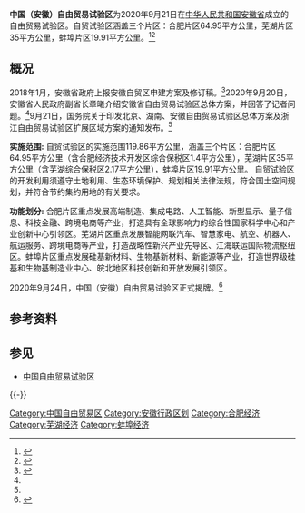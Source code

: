 {{AH Future infrastructure}}
{{中国行政管理区
|name = 中国（安徽）自由贸易试验区
|nickname = 安徽自贸试验区、安徽自贸区
|English_name = China (Anhui) Pilot Free Trade Zone
|logo = 
|lgogname = 
|Photo =
|Photoname= 
|map = 
|customimage = 
|Pinyin   = 
|Belong = {{CHN}}[[安徽省|安徽省]]
|Types= [[自由贸易园区|自由贸易园区]]
|founded = 2020年
|county = 
|governing_body = 
|governing_type = 
|seat = 
|officerTitle = 
|officer = 
|officerTitle2 = 
|officer2 =
|division = 
|town= 
|township= 
|subdistrict= 
|dialect= 
|post code= 
|phone code = 
|coordinate = 
|area = 119.86[[平方公里|平方公里]]
|area land = 
|area water =  
|census yr = 
|pop = 
|density = 
|GDP = 
|web = 
|web_title = 
}}'''中国（安徽）自由贸易试验区'''为2020年9月21日在[[中华人民共和国|中华人民共和国]][[安徽省|安徽省]]成立的自由贸易试验区。自贸试验区涵盖三个片区：合肥片区64.95平方公里，芜湖片区35平方公里，蚌埠片区19.91平方公里。<ref name="ziyou">{{cite web|url=http://www.stcn.com/kuaixun/egs/202009/t20200920_2369841.html|title=国新办：明日将发布北京、湖南、安徽自贸区及浙江自贸区扩区方案|publisher=证券时报网|date=2020-09-20|access-date=2020-09-20|archive-date=2022-01-02|archive-url=https://web.archive.org/web/20220102060035/http://www.stcn.com/kuaixun/egs/202009/t20200920_2369841.html}}</ref><ref name="guowuyuan">{{cite web|url=http://www.gov.cn/zhengce/content/2020-09/21/content_5544926.htm|title=国务院关于印发北京、湖南、安徽自由贸易试验区总体方案及浙江自由贸易试验区扩展区域方案的通知|date=2020-09-21|publisher=国务院|accessdate=2020-09-21|archive-date=2020-09-21|archive-url=https://web.archive.org/web/20200921142749/http://www.gov.cn/zhengce/content/2020-09/21/content_5544926.htm|dead-url=no}}</ref>

==概况==
2018年1月，安徽省政府上报安徽自贸区申建方案及修订稿。<ref>{{Cite web|title=安徽自贸区申建方案已上报 正积极向国家申请-新华网|url=http://m.xinhuanet.com/ah/2018-01/26/c_1122318847.htm|accessdate=2020-09-20|work=m.xinhuanet.com}}</ref>2020年9月20日，安徽省人民政府副省长章曦介绍安徽省自由贸易试验区总体方案，并回答了记者问题。<ref name="ziyou"/>9月21日，国务院关于印发北京、湖南、安徽自由贸易试验区总体方案及浙江自由贸易试验区扩展区域方案的通知发布。<ref name="guowuyuan"/>

'''实施范围:'''
自贸试验区的实施范围119.86平方公里，涵盖三个片区：合肥片区64.95平方公里（含合肥经济技术开发区综合保税区1.4平方公里），芜湖片区35平方公里（含芜湖综合保税区2.17平方公里），蚌埠片区19.91平方公里。
自贸试验区的开发利用须遵守土地利用、生态环境保护、规划相关法律法规，符合国土空间规划，并符合节约集约用地的有关要求。

'''功能划分:'''
合肥片区重点发展高端制造、集成电路、人工智能、新型显示、量子信息、科技金融、跨境电商等产业，打造具有全球影响力的综合性国家科学中心和产业创新中心引领区。芜湖片区重点发展智能网联汽车、智慧家电、航空、机器人、航运服务、跨境电商等产业，打造战略性新兴产业先导区、江海联运国际物流枢纽区。蚌埠片区重点发展硅基新材料、生物基新材料、新能源等产业，打造世界级硅基和生物基制造业中心、皖北地区科技创新和开放发展引领区。

2020年9月24日，中国（安徽）自由贸易试验区正式揭牌。<ref>{{cite web|url=http://www.cnr.cn/ah/news/20200924/t20200924_525274664.shtml|title=开业即开张！中国（安徽）自由贸易试验区蚌埠片区揭牌第一天启动“三首开门红行动”|publisher=央广网|date=2020-09-24|access-date=2020-09-24|archive-date=2022-02-12|archive-url=https://web.archive.org/web/20220212030233/http://www.cnr.cn/ah/news/20200924/t20200924_525274664.shtml}}</ref>

==参考资料==
{{reflist}}
== 参见 ==
{{Portal box|中华人民共和国|安徽|经济}}
* [[中国自由贸易试验区|中国自由贸易试验区]]
{{-}}
{{中国自由贸易试验区}}
{{中国经济区}}

[[Category:中国自由贸易区|Category:中国自由贸易区]]
[[Category:安徽行政区划|Category:安徽行政区划]]
[[Category:合肥经济|Category:合肥经济]]
[[Category:芜湖经济|Category:芜湖经济]]
[[Category:蚌埠经济|Category:蚌埠经济]]